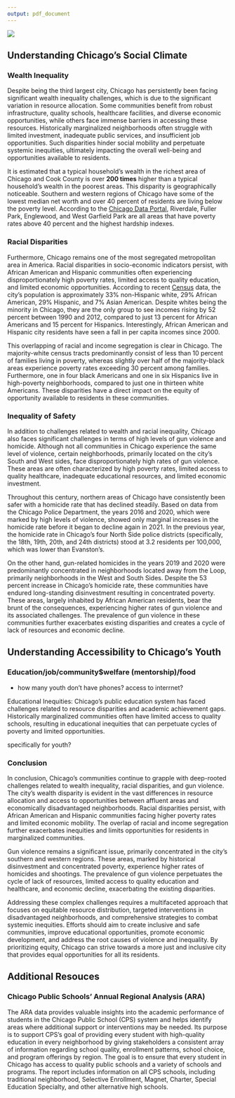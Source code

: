 ```yaml
---
output: pdf_document
---
```



![](logo.png)

## Understanding Chicago's Social Climate

### Wealth Inequality

Despite being the third largest city, Chicago has persistently been facing significant wealth inequality challenges, which is due to the significant variation in resource allocation. Some communities benefit from robust infrastructure, quality schools, healthcare facilities, and diverse economic opportunities, while others face immense barriers in accessing these resources. Historically marginalized neighborhoods often struggle with limited investment, inadequate public services, and insufficient job opportunities. Such disparities hinder social mobility and perpetuate systemic inequities, ultimately impacting the overall well-being and opportunities available to residents.

It is estimated that a typical household’s wealth in the richest area of Chicago and Cook County is over <strong>200 times</strong> higher than a typical household’s wealth in the poorest areas. This disparity is geographically noticeable. Southern and western regions of Chicago have some of the lowest median net worth and over 40 percent of residents are living below the poverty level. According to the [Chicago Data Portal](https://data.cityofchicago.org/Health-Human-Services/below-poverty-level-by-community/b7zw-zvm2), Riverdale, Fuller Park, Englewood, and West Garfield Park are all areas that have poverty rates above 40 percent and the highest hardship indexes.

### Racial Disparities

Furthermore, Chicago remains one of the most segregated metropolitan area in America. Racial disparities in socio-economic indicators persist, with African American and Hispanic communities often experiencing disproportionately high poverty rates, limited access to quality education, and limited economic opportunities. According to recent [Census](https://www.census.gov/quickfacts/chicagocityillinois) data, the city's population is approximately 33% non-Hispanic white, 29% African American, 29% Hispanic, and 7% Asian American. Despite whites being the minority in Chicago, they are the only group to see incomes rising by 52 percent between 1990 and 2012, compared to just 13 percent for African Americans and 15 percent for Hispanics. Interestingly, African American and Hispanic city residents have seen a fall in per capita incomes since 2000.

This overlapping of racial and income segregation is clear in Chicago. The majority-white census tracts predominantly consist of less than 10 percent of families living in poverty, whereas slightly over half of the majority-black areas experience poverty rates exceeding 30 percent among families. Furthermore, one in four black Americans and one in six Hispanics live in high-poverty neighborhoods, compared to just one in thirteen white Americans. These disparities have a direct impact on the equity of opportunity available to residents in these communities.

### Inequality of Safety

In addition to challenges related to wealth and racial inequality,  Chicago also faces significant challenges in terms of high levels of gun violence and homicide. Although not all communities in Chicago experience the same level of violence, certain neighborhoods, primarily located on the city's South and West sides, face disproportionately high rates of gun violence. These areas are often characterized by high poverty rates, limited access to quality healthcare, inadequate educational resources, and limited economic investment. 

Throughout this century, northern areas of Chicago have consistently been safer with a homicide rate that has declined steadily. Based on data from the Chicago Police Department, the years 2016 and 2020, which were marked by high levels of violence, showed only marginal increases in the homicide rate before it began to decline again in 2021. In the previous year, the homicide rate in Chicago's four North Side police districts (specifically, the 18th, 19th, 20th, and 24th districts) stood at 3.2 residents per 100,000, which was lower than Evanston's.

On the other hand, gun-related homicides in the years 2019 and 2020 were predominantly concentrated in neighborhoods located away from the Loop, primarily neighborhoods in the West and South Sides. Despite the 53 percent increase in Chicago's homicide rate, these communities have endured long-standing disinvestment resulting in concentrated poverty. These areas, largely inhabited by African American residents, bear the brunt of the consequences, experiencing higher rates of gun violence and its associated challenges. The prevalence of gun violence in these communities further exacerbates existing disparities and creates a cycle of lack of resources and economic decline.

## Understanding Accessibility to Chicago's Youth

### Education/job/community$welfare (mentorship)/food

- how many youth don't have phones? access to interrnet?

Educational Inequities: Chicago's public education system has faced challenges related to resource disparities and academic achievement gaps. Historically marginalized communities often have limited access to quality schools, resulting in educational inequities that can perpetuate cycles of poverty and limited opportunities.


specifically for youth? 

### Conclusion

In conclusion, Chicago's communities continue to grapple with deep-rooted challenges related to wealth inequality, racial disparities, and gun violence. The city's wealth disparity is evident in the vast differences in resource allocation and access to opportunities between affluent areas and economically disadvantaged neighborhoods. Racial disparities persist, with African American and Hispanic communities facing higher poverty rates and limited economic mobility. The overlap of racial and income segregation further exacerbates inequities and limits opportunities for residents in marginalized communities.

Gun violence remains a significant issue, primarily concentrated in the city's southern and western regions. These areas, marked by historical disinvestment and concentrated poverty, experience higher rates of homicides and shootings. The prevalence of gun violence perpetuates the cycle of lack of resources, limited access to quality education and healthcare, and economic decline, exacerbating the existing disparities.

Addressing these complex challenges requires a multifaceted approach that focuses on equitable resource distribution, targeted interventions in disadvantaged neighborhoods, and comprehensive strategies to combat systemic inequities. Efforts should aim to create inclusive and safe communities, improve educational opportunities, promote economic development, and address the root causes of violence and inequality. By prioritizing equity, Chicago can strive towards a more just and inclusive city that provides equal opportunities for all its residents.


## Additional Resouces

### Chicago Public Schools' Annual Regional Analysis (ARA)

The ARA data provides valuable insights into the academic performance of students in the Chicago Public School (CPS) system and helps identify areas where additional support or interventions may be needed. Its purpose is to support CPS’s goal of providing every student with high-quality education in every neighborhood by giving stakeholders a consistent array of information regarding school quality, enrollment patterns, school choice, and program offerings by region. The goal is to ensure that every student in Chicago has access to quality public schools and a variety of schools and programs.
The report includes information on all CPS schools, including traditional neighborhood, Selective Enrollment, Magnet, Charter, Special Education Specialty, and other alternative high schools.

